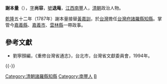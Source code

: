 '''謝本量'''（{{bd|？||？|catIdx=Ｘ謝}}），[[表字|字]]'''尚容'''，[[號|號]]'''退庵'''，[[江西|江西]][[南豐|南豐]]人，[[清朝|清朝]]政治人物。

[[乾隆|乾隆]]五十二年（1787年）謝本量接替[[黃嘉訓|黃嘉訓]]，於[[台灣|台灣]]擔任[[台灣府|台灣府]][[諸羅縣|諸羅縣]][[知縣|知縣]]。掌管今[[嘉義縣|嘉義縣]]、[[嘉義市|嘉義市]]、[[雲林縣|雲林縣]]一帶政事。

==參考文獻==
*劉寧顏編，《重修台灣省通志》，台北市，台灣省文獻委員會，1994年。

{{-}}
{{start box}}
{{s-off}}
{{succession box|[[黃嘉訓|黃嘉訓]]|[[陳良翼|陳良翼]]|[[臺灣府|臺灣府]][[諸羅縣|諸羅縣]][[知縣|知縣]]|<small>乾隆五十二年（1787年）上任</small>}}
{{end box}}

[[Category:清朝諸羅縣知縣|Category:清朝諸羅縣知縣]]
[[Category:南豐人|Category:南豐人]]
[[Category:謝姓|B]]